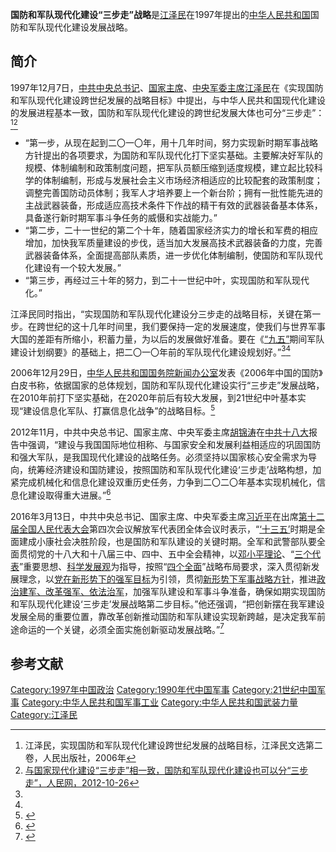 {{中华人民共和国军事|collapsed=1}}
'''国防和军队现代化建设“三步走”战略'''是[[江泽民|江泽民]]在1997年提出的[[中华人民共和国|中华人民共和国]]国防和军队现代化建设发展战略。

==简介==
1997年12月7日，[[中共中央总书记|中共中央总书记]]、[[中华人民共和国主席|国家主席]]、[[中央军委主席|中央军委主席]][[江泽民|江泽民]]在《实现国防和军队现代化建设跨世纪发展的战略目标》中提出，与中华人民共和国现代化建设的发展进程基本一致，国防和军队现代化建设的跨世纪发展大体也可分“三步走”：<ref name=jzm>江泽民，实现国防和军队现代化建设跨世纪发展的战略目标，江泽民文选第二卷，人民出版社，2006年</ref><ref name=rmw>[http://theory.people.com.cn/n/2012/1026/c350795-19402718.html 与国家现代化建设“三步走”相一致，国防和军队现代化建设也可以分“三步走”，人民网，2012-10-26]{{Dead link|date=2019年12月 |bot=InternetArchiveBot |fix-attempted=yes }}</ref>
*“第一步，从现在起到二〇一〇年，用十几年时间，努力实现新时期军事战略方针提出的各项要求，为国防和军队现代化打下坚实基础。主要解决好军队的规模、体制编制和政策制度问题，把军队员额压缩到适度规模，建立起比较科学的体制编制，形成与发展社会主义市场经济相适应的比较配套的政策制度；调整完善国防动员体制；我军人才培养要上一个新台阶；拥有一批性能先进的主战武器装备，形成适应高技术条件下作战的精干有效的武器装备基本体系，具备遂行新时期军事斗争任务的威慑和实战能力。”
*“第二步，二十一世纪的第二个十年，随着国家经济实力的增长和军费的相应增加，加快我军质量建设的步伐，适当加大发展高技术武器装备的力度，完善武器装备体系，全面提高部队素质，进一步优化体制编制，使国防和军队现代化建设有一个较大发展。”
*“第三步，再经过三十年的努力，到二十一世纪中叶，实现国防和军队现代化。”

江泽民同时指出，“实现国防和军队现代化建设分三步走的战略目标，关键在第一步。在跨世纪的这十几年时间里，我们要保持一定的发展速度，使我们与世界军事大国的差距有所缩小，积蓄力量，为以后的发展做好准备。要在《[[第九个五年计划_(中国)|“九五”]]期间军队建设计划纲要》的基础上，把二〇一〇年前的军队现代化建设规划好。”<ref name=jzm/><ref name=rmw/>

2006年12月29日，[[中华人民共和国国务院新闻办公室|中华人民共和国国务院新闻办公室]]发表《2006年中国的国防》白皮书称，依据国家的总体规划，国防和军队现代化建设实行“三步走”发展战略，在2010年前打下坚实基础，在2020年前后有较大发展，到21世纪中叶基本实现“建设信息化军队、打赢信息化战争”的战略目标。<ref>{{Cite web |url=http://news.sina.com.cn/c/2006-12-30/073510895682s.shtml |title=国防军队现代化实行三步走，新浪，2006-12-30 |access-date=2016-10-18 |archive-date=2019-08-03 |archive-url=https://web.archive.org/web/20190803225613/http://news.sina.com.cn/c/2006-12-30/073510895682s.shtml }}</ref>

2012年11月，中共中央总书记、国家主席、中央军委主席[[胡锦涛|胡锦涛]]在[[中共十八大|中共十八大]]报告中强调，“建设与我国国际地位相称、与国家安全和发展利益相适应的巩固国防和强大军队，是我国现代化建设的战略任务。必须坚持以国家核心安全需求为导向，统筹经济建设和国防建设，按照国防和军队现代化建设‘三步走’战略构想，加紧完成机械化和信息化建设双重历史任务，力争到二〇二〇年基本实现机械化，信息化建设取得重大进展。”<ref>{{Cite web |url=http://special.cpd.com.cn/n14878725/n14878769/c14996512/content.html |title=国防和军队现代化建设“三步走”战略构想，中国警察网，2012-12-06 |accessdate=2016-10-18 |archive-date=2016-07-14 |archive-url=https://web.archive.org/web/20160714173939/http://special.cpd.com.cn/n14878725/n14878769/c14996512/content.html |dead-url=no }}</ref>

2016年3月13日，中共中央总书记、国家主席、中央军委主席[[习近平|习近平]]在出席[[第十二届全国人民代表大会|第十二届全国人民代表大会]]第四次会议解放军代表团全体会议时表示，“[[十三五规划|‘十三五’]]时期是全面建成小康社会决胜阶段，也是国防和军队建设的关键时期。全军和武警部队要全面贯彻党的十八大和十八届三中、四中、五中全会精神，以[[邓小平理论|邓小平理论]]、“[[三个代表|三个代表]]”重要思想、[[科学发展观|科学发展观]]为指导，按照“[[四个全面|四个全面]]”战略布局要求，深入贯彻新发展理念，以[[听党指挥、能打胜仗、作风优良|党在新形势下的强军目标]]为引领，贯彻[[中华人民共和国军事战略方针|新形势下军事战略方针]]，推进[[听党指挥、能打胜仗、作风优良|政治建军、改革强军、依法治军]]，加强军队建设和军事斗争准备，确保如期实现国防和军队现代化建设‘三步走’发展战略第二步目标。”他还强调，“把创新摆在我军建设发展全局的重要位置，靠改革创新推动国防和军队建设实现新跨越，是决定我军前途命运的一个关键，必须全面实施创新驱动发展战略。”<ref>{{Cite web |url=http://news.xinhuanet.com/politics/2016lh/2016-03/13/c_1118316426.htm |title=习近平：全面实施创新驱动发展战略 推动国防和军队建设实现新跨越，新华网，2016-03-13 |accessdate=2016-10-18 |archive-date=2016-07-29 |archive-url=https://web.archive.org/web/20160729220311/http://news.xinhuanet.com/politics/2016lh/2016-03/13/c_1118316426.htm |dead-url=no }}</ref>

==参考文献==
{{Reflist}}

[[Category:1997年中国政治|Category:1997年中国政治]]
[[Category:1990年代中国军事|Category:1990年代中国军事]]
[[Category:21世纪中国军事|Category:21世纪中国军事]]
[[Category:中华人民共和国军事工业|Category:中华人民共和国军事工业]]
[[Category:中华人民共和国武装力量|Category:中华人民共和国武装力量]]
[[Category:江泽民|Category:江泽民]]